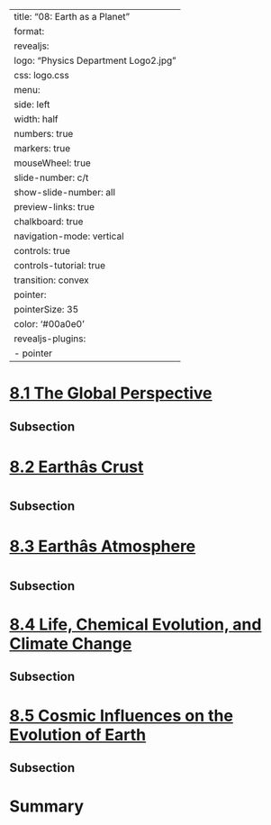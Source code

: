 
---
title: "08: Earth as a Planet"
format:
  revealjs:
    logo: "Physics Department Logo2.jpg"
    css: logo.css
    menu:
      side: left
      width: half
      numbers: true
      markers: true
    mouseWheel: true
    slide-number: c/t 
    show-slide-number: all
    preview-links: true
    chalkboard: true
    navigation-mode: vertical
    controls: true
    controls-tutorial: true
    transition: convex
    pointer:
      pointerSize: 35
      color: '#00a0e0'
revealjs-plugins:
  - pointer
---


# [8.1 The Global Perspective](https://openstax.org/books/astronomy-2e/pages/8-1-the-global-perspective)

## Subsection 

# [8.2 Earthâs Crust](https://openstax.org/books/astronomy-2e/pages/8-2-earths-crust)

## Subsection 

# [8.3 Earthâs Atmosphere](https://openstax.org/books/astronomy-2e/pages/8-3-earths-atmosphere)

## Subsection 

# [8.4 Life, Chemical Evolution, and Climate Change](https://openstax.org/books/astronomy-2e/pages/8-4-life-chemical-evolution-and-climate-change)

## Subsection 

# [8.5 Cosmic Influences on the Evolution of Earth](https://openstax.org/books/astronomy-2e/pages/8-5-cosmic-influences-on-the-evolution-of-earth)

## Subsection 

# Summary